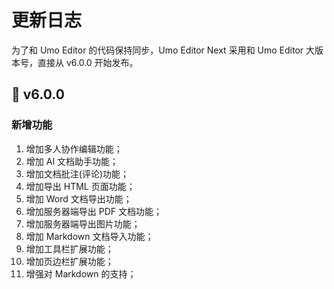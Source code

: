 
# 更新日志

<Callout type="warning" emoji="❗">
为了和 Umo Editor 的代码保持同步，Umo Editor Next 采用和 Umo Editor 大版本号，直接从 v6.0.0 开始发布。
</Callout>

## 🎉  v6.0.0

### 新增功能

1. 增加多人协作编辑功能；
2. 增加 AI 文档助手功能；
3. 增加文档批注(评论)功能；
4. 增加导出 HTML 页面功能；
5. 增加 Word 文档导出功能；
6. 增加服务器端导出 PDF 文档功能；
7. 增加服务器端导出图片功能；
8. 增加 Markdown 文档导入功能；
9. 增加工具栏扩展功能；
10. 增加页边栏扩展功能；
11. 增强对 Markdown 的支持；
